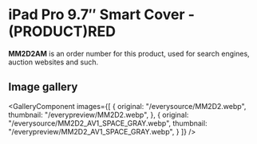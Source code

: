 
# iPad Pro 9.7″ Smart Cover - (PRODUCT)RED

<Callout type='info' emoji='👉🏻'>**MM2D2AM** is an order number for this product, used for search engines, auction websites and such.</Callout>

## Image gallery

<GalleryComponent
    images={[
      {
        original: "/everysource/MM2D2.webp",
        thumbnail: "/everypreview/MM2D2.webp",
      },
      {
        original: "/everysource/MM2D2_AV1_SPACE_GRAY.webp",
        thumbnail: "/everypreview/MM2D2_AV1_SPACE_GRAY.webp",
      }
    ]}
  />
